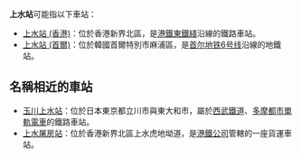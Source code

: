 '''上水站'''可能指以下車站：

* [[上水站_(香港)|上水站 (香港)]]：位於香港新界北區，是[[港鐵|港鐵]][[東鐵綫|東鐵綫]]沿線的鐵路車站。
* [[上水站_(首爾)|上水站 (首爾)]]：位於韓國首爾特別市麻浦區，是[[首尔地铁6号线|首尔地铁6号线]]沿線的地鐵站。

== 名稱相近的車站 ==
* [[玉川上水站|玉川上水站]]：位於日本東京都立川市與東大和市，屬於[[西武鐵道|西武鐵道]]、[[多摩都市單軌電車|多摩都市單軌電車]]的鐵路車站。
* [[上水屠房站|上水屠房站]]：位於香港新界北區上水虎地坳道，是[[港鐵公司|港鐵公司]]管轄的一座貨運車站。

{{disambig|Cat=三字車站名消歧義}}